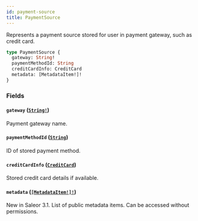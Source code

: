 ```yaml
---
id: payment-source
title: PaymentSource
---
```


Represents a payment source stored for user in payment gateway, such as credit card.

```graphql
type PaymentSource {
  gateway: String!
  paymentMethodId: String
  creditCardInfo: CreditCard
  metadata: [MetadataItem!]!
}
```

### Fields

#### `gateway` ([`String!`](../../../developer/api-reference/scalars/string))

Payment gateway name.

#### `paymentMethodId` ([`String`](../../../developer/api-reference/scalars/string))

ID of stored payment method.

#### `creditCardInfo` ([`CreditCard`](../../../developer/api-reference/objects/credit-card))

Stored credit card details if available.

#### `metadata` ([`[MetadataItem!]!`](../../../developer/api-reference/objects/metadata-item))

New in Saleor 3.1. List of public metadata items. Can be accessed without permissions.
